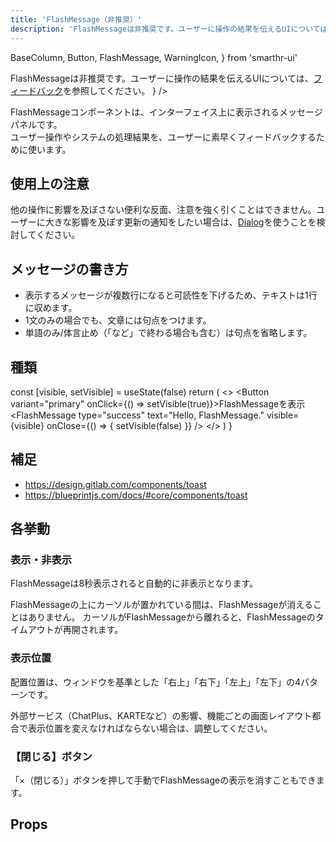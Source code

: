 ```yaml
---
title: 'FlashMessage（非推奨）'
description: 'FlashMessageは非推奨です。ユーザーに操作の結果を伝えるUIについては、フィードバックのデザインパターンを参照してください。'
---
```


  BaseColumn,
  Button,
  FlashMessage,
  WarningIcon,
} from 'smarthr-ui'


<BaseColumn>
  <WarningIcon text={
    <span>
    FlashMessageは非推奨です。ユーザーに操作の結果を伝えるUIについては、<a href="/products/design-patterns/feedback">フィードバック</a>を参照してください。
    </span>}
    />
</BaseColumn>


FlashMessageコンポーネントは、インターフェイス上に表示されるメッセージパネルです。  
ユーザー操作やシステムの処理結果を、ユーザーに素早くフィードバックするために使います。


<ComponentStory name="FlashMessage" />


## 使用上の注意

他の操作に影響を及ぼさない便利な反面、注意を強く引くことはできません。ユーザーに大きな影響を及ぼす更新の通知をしたい場合は、[Dialog](/products/components/dialog/)を使うことを検討してください。


## メッセージの書き方

* 表示するメッセージが複数行になると可読性を下げるため、テキストは1行に収めます。
* 1文のみの場合でも、文章には句点をつけます。
* 単語のみ/体言止め（「など」で終わる場合も含む）は句点を省略します。

## 種類

  const [visible, setVisible] = useState(false)
  return (
    <>
        <Button variant="primary" onClick={() => setVisible(true)}>FlashMessageを表示</Button>
        <FlashMessage type="success" text="Hello, FlashMessage." visible={visible} onClose={() => { setVisible(false) }} />
    </>
  )
}

<ComponentPreview>
  <DynamicFlashMessage />
</ComponentPreview>

## 補足

* https://design.gitlab.com/components/toast
* https://blueprintjs.com/docs/#core/components/toast

## 各挙動

### 表示・非表示

FlashMessageは8秒表示されると自動的に非表示となります。

FlashMessageの上にカーソルが置かれている間は、FlashMessageが消えることはありません。
カーソルがFlashMessageから離れると、FlashMessageのタイムアウトが再開されます。


### 表示位置

配置位置は、ウィンドウを基準とした「右上」「右下」「左上」「左下」の4パターンです。

外部サービス（ChatPlus、KARTEなど）の影響、機能ごとの画面レイアウト都合で表示位置を変えなければならない場合は、調整してください。


### 【閉じる】ボタン

「×（閉じる）」ボタンを押して手動でFlashMessageの表示を消すこともできます。


## Props

<ComponentPropsTable name="FlashMessage" />
